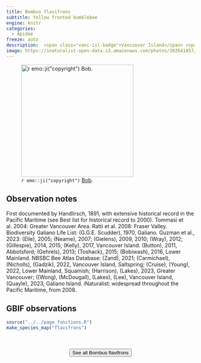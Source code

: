 ```yaml
---
title: Bombus flavifrons
subtitle: Yellow fronted bumblebee
engine: knitr
categories:
  - Apidae
freeze: auto
description:  <span class="vanc-isl-badge">Vancouver Island</span> <span class="lower-mainland-badge">Lower Mainland</span> <span class="coast-badge">Coast</span> <span class="gali-badge">Galiano</span>
image: https://inaturalist-open-data.s3.amazonaws.com/photos/302641857/medium.jpeg
---
```

![`r emo::ji("copyright")` [Bob ](McDougall ).](https://inaturalist-open-data.s3.amazonaws.com/photos/302641857/medium.jpeg){height=300}

## Observation notes  
First documented by Handlirsch, 1891, with extensive historical record in the Pacific Maritime (see Best list for historical record to 2000). Tommasi et al. 2004: <span class="hl-place-name"><span class="hl-place-name">Greater <span class="hl-place-name">Vancouver</span></span> Area</span>. Ratti et al. 2008: <span class="hl-place-name">Fraser Valley</span>. Biodiversity Galiano Life List: (G.G.E. Scudder), 1970, Galiano. Guzman et al., 2023: (Elle), 2005; (Neame), 2007; (Gielens), 2009, 2010; (Wray), 2012; (Gillespie), 2014, 2015; (Kelly), 2017, <span class="hl-place-name"><span class="hl-place-name"><span class="hl-place-name">Vancouver</span> Is</span>land</span>. (Button), 2011, <span class="hl-place-name">Abbotsford</span>; (Gehrels), 2013; (Toshack), 2015; (Bobiwash), 2016, <span class="hl-place-name">Lower Mainland</span>. NBSBC Bee Atlas Database: (Zand), 2021; (Carmichael), (Nicholls), (Gadzik), 2022, <span class="hl-place-name"><span class="hl-place-name"><span class="hl-place-name">Vancouver</span> Is</span>land</span>, Saltspring; (Cruise), (Young), 2022, <span class="hl-place-name">Lower Mainland</span>, <span class="hl-place-name">Squamish</span>; (<span class="hl-place-name">Harrison</span>), (Lakes), 2023, <span class="hl-place-name">Greater <span class="hl-place-name">Vancouver</span></span>; ((Wong), (McDougall), (Lakes), (Lee), <span class="hl-place-name"><span class="hl-place-name"><span class="hl-place-name">Vancouver</span> Is</span>land</span>, (Quayle), 2023, <span class="hl-place-name">Galiano Island</span>. iNaturalist: widespread throughout the Pacific Maritime, from 2008.

## GBIF observations  


```r
source("../../page_functions.R")
make_species_map("flavifrons")
```
<br><br>
<center>


<a href="https://inaturalist.ca/observations?place_id=7085&quality_grade=research&subview=map&taxon_id=119308"><button type="button" class="btn btn-secondary">See all Bombus flavifrons <i class="fa-solid fa-arrow-up-right-from-square"></i> </button></a>
</center>
